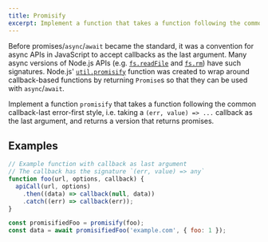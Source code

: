 ```yaml
---
title: Promisify
excerpt: Implement a function that takes a function following the common error-first callback style and returns a version that returns promises
---
```


Before promises/`async`/`await` became the standard, it was a convention for async APIs in JavaScript to accept callbacks as the last argument. Many async versions of Node.js APIs (e.g. [`fs.readFile`](https://nodejs.org/api/fs.html#fsreadfilepath-options-callback) and [`fs.rm`](https://nodejs.org/api/fs.html#fsrmpath-options-callback)) have such signatures. Node.js' [`util.promisify`](https://nodejs.org/api/util.html#util_util_promisify_original) function was created to wrap around callback-based functions by returning `Promise`s so that they can be used with `async`/`await`.

Implement a function `promisify` that takes a function following the common callback-last error-first style, i.e. taking a `(err, value) => ...` callback as the last argument, and returns a version that returns promises.

## Examples

```js
// Example function with callback as last argument
// The callback has the signature `(err, value) => any`
function foo(url, options, callback) {
  apiCall(url, options)
    .then((data) => callback(null, data))
    .catch((err) => callback(err));
}

const promisifiedFoo = promisify(foo);
const data = await promisifiedFoo('example.com', { foo: 1 });
```
